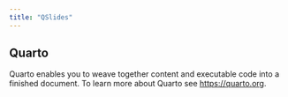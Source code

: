```yaml
---
title: "QSlides"
---
```


## Quarto

Quarto enables you to weave together content and executable code into a finished document. To learn more about Quarto see <https://quarto.org>.
